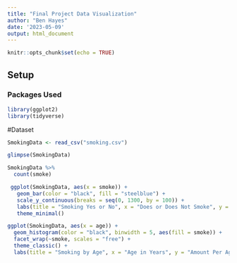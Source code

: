 ```yaml
---
title: "Final Project Data Visualization"
author: "Ben Hayes"
date: '2023-05-09'
output: html_document
---
```


```r
knitr::opts_chunk$set(echo = TRUE)
```

## Setup

### Packages Used

```r
library(ggplot2)
library(tidyverse)
```

#Dataset
```r
SmokingData <- read_csv("smoking.csv")
```

```r
glimpse(SmokingData)
```

```r
SmokingData %>%
  count(smoke)
```


```r
 ggplot(SmokingData, aes(x = smoke)) +
   geom_bar(color = "black", fill = "steelblue") +
   scale_y_continuous(breaks = seq(0, 1300, by = 100)) +
   labs(title = "Smoking Yes or No", x = "Does or Does Not Smoke", y = "Amount of Responses") +
   theme_minimal()
```


```r
ggplot(SmokingData, aes(x = age)) +
  geom_histogram(color = "black", binwidth = 5, aes(fill = smoke)) +
  facet_wrap(~smoke, scales = "free") +
  theme_classic() +
  labs(title = "Smoking by Age", x = "Age in Years", y = "Amount Per Age")
```

